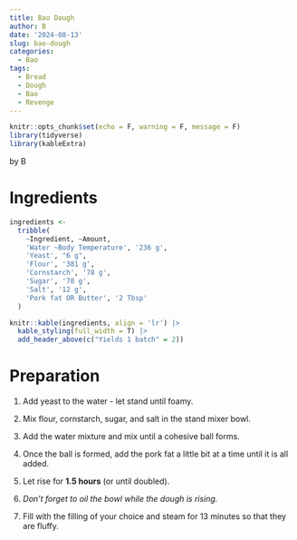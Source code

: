 ```yaml
---
title: Bao Dough
author: B
date: '2024-08-13'
slug: bao-dough
categories:
  - Bao
tags:
  - Bread
  - Dough
  - Bao
  - Revenge
---
```


```r
knitr::opts_chunk$set(echo = F, warning = F, message = F)
library(tidyverse)
library(kableExtra)
```

by B

# Ingredients

```r
ingredients <- 
  tribble(
    ~Ingredient, ~Amount,
    'Water ~Body Temperature', '236 g',
    'Yeast', "6 g",
    'Flour', '381 g',
    'Cornstarch', '78 g',
    'Sugar', '70 g',
    'Salt', '12 g',
    'Pork fat OR Butter', '2 Tbsp'
  )

knitr::kable(ingredients, align = 'lr') |> 
  kable_styling(full_width = T) |>
  add_header_above(c("Yields 1 batch" = 2))

```


# Preparation 

1. Add yeast to the water - let stand until foamy.

2. Mix flour, cornstarch, sugar, and salt in the stand mixer bowl.

3. Add the water mixture and mix until a cohesive ball forms. 

4. Once the ball is formed, add the pork fat a little bit at a time until it is all added. 

5. Let rise for **1.5 hours** (or until doubled).

6. *Don't forget to oil the bowl while the dough is rising.*

7. Fill with the filling of your choice and steam for 13 minutes so that they are fluffy. 